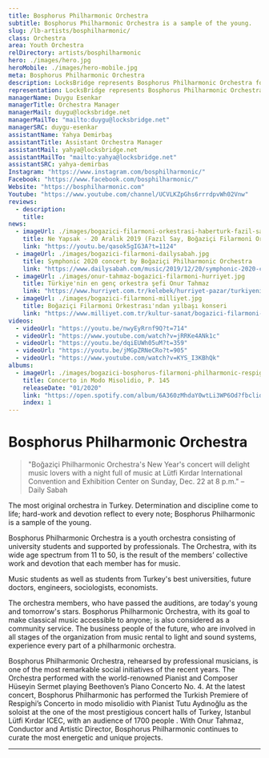 ```yaml
---
title: Bosphorus Philharmonic Orchestra
subtitle: Bosphorus Philharmonic Orchestra is a sample of the young.
slug: /lb-artists/bosphilharmonic/
class: Orchestra
area: Youth Orchestra
relDirectory: artists/bosphilharmonic
hero: ./images/hero.jpg
heroMobile: ./images/hero-mobile.jpg
meta: Bosphorus Philharmonic Orchestra
description: LocksBridge represents Bosphorus Philharmonic Orchestra for worldwide general management.
representation: LocksBridge represents Bosphorus Philharmonic Orchestra for worldwide general management.
managerName: Duygu Esenkar
managerTitle: Orchestra Manager
managerMail: duygu@locksbridge.net
managerMailTo: "mailto:duygu@locksbridge.net"
managerSRC: duygu-esenkar
assistantName: Yahya Demirbaş
assistantTitle: Assistant Orchestra Manager
assistantMail: yahya@locksbridge.net
assistantMailTo: "mailto:yahya@locksbridge.net"
assistantSRC: yahya-demirbas
Instagram: "https://www.instagram.com/bosphilharmonic/"
Facebook: "https://www.facebook.com/bosphilharmonic/"
Website: "https://bosphilharmonic.com"
Youtube: "https://www.youtube.com/channel/UCVLKZpGhs6rrrdpvWh02Vnw"
reviews:
  - description:
    title:
news:
  - imageUrl: ./images/bogazici-filarmoni-orkestrasi-haberturk-fazil-say.jpg
    title: Ne Yapsak - 20 Aralık 2019 (Fazıl Say, Boğaziçi Filarmoni Orkestrası)
    link: "https://youtu.be/qasok5gIG3A?t=1124"
  - imageUrl: ./images/bogazici-filarmoni-dailysabah.jpg
    title: Symphonic 2020 concert by Boğaziçi Philharmonic Orchestra
    link: "https://www.dailysabah.com/music/2019/12/20/symphonic-2020-concert-by-bogazici-philharmonic-orchestra"
  - imageUrl: ./images/onur-tahmaz-bogazici-filarmoni-hurriyet.jpg
    title: Türkiye'nin en genç orkestra şefi Onur Tahmaz
    link: "https://www.hurriyet.com.tr/kelebek/hurriyet-pazar/turkiyenin-en-genc-orkestra-sefi-onur-tahmaz-bana-sunu-yapamazsin-deyin-ben-gidip-yapayim-41402919"
  - imageUrl: ./images/bogazici-filarmoni-milliyet.jpg
    title: Boğaziçi Filarmoni Orkestrası'ndan yılbaşı konseri
    link: "https://www.milliyet.com.tr/kultur-sanat/bogazici-filarmoni-orkestrasindan-yilbasi-konseri-6099460"
videos:
  - videoUrl: "https://youtu.be/nwyEyRrnf9Q?t=714"
  - videoUrl: "https://www.youtube.com/watch?v=jRRKe4ANk1c"
  - videoUrl: "https://youtu.be/dqiEUWh05uM?t=359"
  - videoUrl: "https://youtu.be/jMGpZRNeCRo?t=905"
  - videoUrl: "https://www.youtube.com/watch?v=KYS_I3KBhQk"
albums:
  - imageUrl: ./images/bogazici-bosphorus-filarmoni-philharmonic-respighi-album.jpg
    title: Concerto in Modo Misolidio, P. 145
    releaseDate: "01/2020"
    link: "https://open.spotify.com/album/6A360zMhdaY0wtLi3WP6Od?fbclid=IwAR0MSNtpGh9XJ3IVD3hCiB-VQvbdp84PLKrZNShWoZbvBDV_dJeSQoeO1IQ"
    index: 1
---
```

# Bosphorus Philharmonic Orchestra

>"Boğaziçi Philharmonic Orchestra's New Year's concert will delight music lovers with a night full of music at Lütfi Kırdar International Convention and Exhibition Center on Sunday, Dec. 22 at 8 p.m." – Daily Sabah

The most original orchestra in Turkey. Determination and discipline come to life; hard-work and devotion reflect to every note; Bosphorus Philharmonic is a sample of the young.

Bosphorus Philharmonic Orchestra is a youth orchestra consisting of university students and supported by professionals. The Orchestra, with its wide age spectrum from 11 to 50, is the result of the members’ collective work and devotion that each member has for music.

Music students as well as students from Turkey's best universities, future doctors, engineers, sociologists, economists.

The orchestra members, who have passed the auditions, are today's young and tomorrow's stars. Bosphorus Philharmonic Orchestra, with its goal to make classical music accessible to anyone; is also considered as a community service. The business people of the future, who are involved in all stages of the organization from music rental to light and sound systems, experience every part of a philharmonic orchestra.

Bosphorus Philharmonic Orchestra, rehearsed by professional musicians, is one of the most remarkable social initiatives of the recent years. The Orchestra performed with the world-renowned Pianist and Composer Hüseyin Sermet playing Beethoven’s Piano Concerto No. 4. At the latest concert, Bosphorus Philharmonic has performed the Turkish Premiere of Respighi’s Concerto in modo misolidio with Pianist Tutu Aydınoğlu as the soloist at the one of the most prestigious concert halls of Turkey, Istanbul Lütfi Kırdar ICEC, with an audience of 1700 people . With Onur Tahmaz, Conductor and Artistic Director, Bosphorus Philharmonic continues to curate the most energetic and unique projects.

- - -
